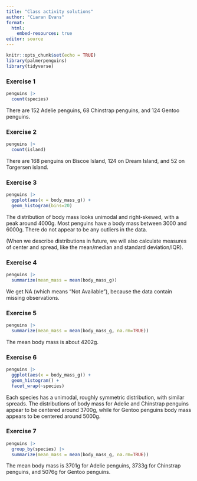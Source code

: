 ```yaml
---
title: "Class activity solutions"
author: "Ciaran Evans"
format: 
  html:
    embed-resources: true
editor: source
---
```


```r
knitr::opts_chunk$set(echo = TRUE)
library(palmerpenguins)
library(tidyverse)
```

### Exercise 1

```r
penguins |>
  count(species)
```

There are 152 Adelie penguins, 68 Chinstrap penguins, and 124 Gentoo penguins.

### Exercise 2

```r
penguins |>
  count(island)
```

There are 168 penguins on Biscoe Island, 124 on Dream Island, and 52 on Torgersen island.

### Exercise 3

```r
penguins |>
  ggplot(aes(x = body_mass_g)) +
  geom_histogram(bins=20)
```

The distribution of body mass looks unimodal and right-skewed, with a peak around 4000g. Most penguins have a body mass between 3000 and 6000g. There do not appear to be any outliers in the data.

(When we describe distributions in future, we will also calculate measures of center and spread, like the mean/median and standard deviation/IQR).

### Exercise 4

```r
penguins |>
  summarize(mean_mass = mean(body_mass_g))
```

We get NA (which means "Not Available"), because the data contain missing observations.

### Exercise 5

```r
penguins |>
  summarize(mean_mass = mean(body_mass_g, na.rm=TRUE))
```

The mean body mass is about 4202g.


### Exercise 6

```r
penguins |>
  ggplot(aes(x = body_mass_g)) +
  geom_histogram() +
  facet_wrap(~species)
```

Each species has a unimodal, roughly symmetric distribution, with similar spreads. The distributions of body mass for Adelie and Chinstrap penguins appear to be centered around 3700g, while for Gentoo penguins body mass appears to be centered around 5000g.

### Exercise 7

```r
penguins |>
  group_by(species) |>
  summarize(mean_mass = mean(body_mass_g, na.rm=TRUE))
```

The mean body mass is 3701g for Adelie penguins, 3733g for Chinstrap penguins, and 5076g for Gentoo penguins.